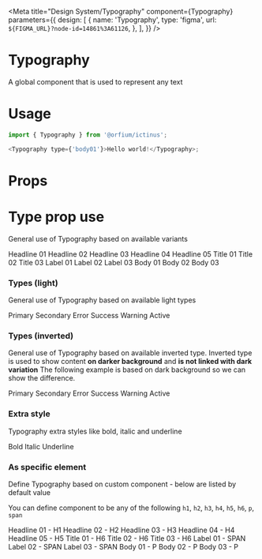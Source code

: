 
<Meta
  title="Design System/Typography"
  component={Typography}
  parameters={{
    design: [
      {
        name: 'Typography',
        type: 'figma',
        url: `${FIGMA_URL}?node-id=14861%3A61126`,
      },
    ],
  }}
/>

# Typography

A global component that is used to represent any text

# Usage

```js
import { Typography } from '@orfium/ictinus';

<Typography type={'body01'}>Hello world!</Typography>;
```

# Props

<Props of={Typography} />

# Type prop use

General use of Typography based on available variants

<Preview>
  <Story name="Variants">
    <Stack isVertical>
      <Typography variant={'headline01'}>Headline 01</Typography>
      <Typography variant={'headline02'}>Headline 02</Typography>
      <Typography variant={'headline03'}>Headline 03</Typography>
      <Typography variant={'headline04'}>Headline 04</Typography>
      <Typography variant={'headline05'}>Headline 05</Typography>
      <Typography variant={'title01'}>Title 01</Typography>
      <Typography variant={'title02'}>Title 02</Typography>
      <Typography variant={'title03'}>Title 03</Typography>
      <Typography variant={'label01'}>Label 01</Typography>
      <Typography variant={'label02'}>Label 02</Typography>
      <Typography variant={'label03'}>Label 03</Typography>
      <Typography variant={'body01'}>Body 01</Typography>
      <Typography variant={'body02'}>Body 02</Typography>
      <Typography variant={'body03'}>Body 03</Typography>
    </Stack>
  </Story>
</Preview>

### Types (light)

General use of Typography based on available light types

<Preview>
  <Story name="Types (light)">
    <Stack isVertical>
      <Typography type={'primary'}>Primary</Typography>
      <Typography type={'secondary'}>Secondary</Typography>
      <Typography type={'error'}>Error</Typography>
      <Typography type={'success'}>Success</Typography>
      <Typography type={'warning'}>Warning</Typography>
      <Typography type={'active'}>Active</Typography>
    </Stack>
  </Story>
</Preview>

### Types (inverted)

General use of Typography based on available inverted type.
Inverted type is used to show content **on darker background** and **is not linked with dark variation**
The following example is based on dark background so we can show the difference.

<Preview>
  <Story name="Types (inverted)">
    <Stack isVertical isInverted>
      <Typography type={'primary'} isInverted>
        Primary
      </Typography>
      <Typography type={'secondary'} isInverted>
        Secondary
      </Typography>
      <Typography type={'error'} isInverted>
        Error
      </Typography>
      <Typography type={'success'} isInverted>
        Success
      </Typography>
      <Typography type={'warning'} isInverted>
        Warning
      </Typography>
      <Typography type={'active'} isInverted>
        Active
      </Typography>
    </Stack>
  </Story>
</Preview>

### Extra style

Typography extra styles like bold, italic and underline

<Preview>
  <Story name="Extra style">
    <Stack isVertical>
      <Typography isBold>Bold</Typography>
      <Typography isItalic>Italic</Typography>
      <Typography isUnderline>Underline</Typography>
    </Stack>
  </Story>
</Preview>

### As specific element

Define Typography based on custom component - below are listed by default value

You can define component to be any of the following `h1`, `h2`, `h3`, `h4`, `h5`, `h6`, `p`, `span`

<Preview>
  <Story name="As specific element">
    <Stack isVertical>
      <Typography variant={'headline01'} component="h1">
        Headline 01 - H1
      </Typography>
      <Typography variant={'headline02'} component="h2">
        Headline 02 - H2
      </Typography>
      <Typography variant={'headline03'} component="h3">
        Headline 03 - H3
      </Typography>
      <Typography variant={'headline04'} component="h4">
        Headline 04 - H4
      </Typography>
      <Typography variant={'headline05'} component="h5">
        Headline 05 - H5
      </Typography>
      <Typography variant={'title01'} component="h6">
        Title 01 - H6
      </Typography>
      <Typography variant={'title02'} component="h6">
        Title 02 - H6
      </Typography>
      <Typography variant={'title03'} component="h6">
        Title 03 - H6
      </Typography>
      <Typography variant={'label01'} component="span">
        Label 01 - SPAN
      </Typography>
      <Typography variant={'label02'} component="span">
        Label 02 - SPAN
      </Typography>
      <Typography variant={'label03'} component="span">
        Label 03 - SPAN
      </Typography>
      <Typography variant={'body01'} component="p">
        Body 01 - P
      </Typography>
      <Typography variant={'body02'} component="p">
        Body 02 - P
      </Typography>
      <Typography variant={'body03'} component="p">
        Body 03 - P
      </Typography>
    </Stack>
  </Story>
</Preview>
